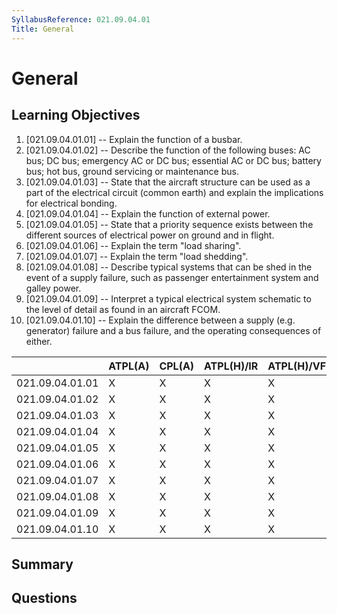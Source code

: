 ```yaml
---
SyllabusReference: 021.09.04.01
Title: General
---
```


# General

## Learning Objectives

1. [021.09.04.01.01] -- Explain the function of a busbar.
2. [021.09.04.01.02] -- Describe the function of the following buses: AC bus; DC
   bus; emergency AC or DC bus; essential AC or DC bus; battery bus; hot bus,
   ground servicing or maintenance bus.
3. [021.09.04.01.03] -- State that the aircraft structure can be used as a part
   of the electrical circuit (common earth) and explain the implications for
   electrical bonding.
4. [021.09.04.01.04] -- Explain the function of external power.
5. [021.09.04.01.05] -- State that a priority sequence exists between the
   different sources of electrical power on ground and in flight.
6. [021.09.04.01.06] -- Explain the term "load sharing".
7. [021.09.04.01.07] -- Explain the term "load shedding".
8. [021.09.04.01.08] -- Describe typical systems that can be shed in the event
   of a supply failure, such as passenger entertainment system and galley power.
9. [021.09.04.01.09] -- Interpret a typical electrical system schematic to the
   level of detail as found in an aircraft FCOM.
10. [021.09.04.01.10] -- Explain the difference between a supply (e.g.
    generator) failure and a bus failure, and the operating consequences of
    either.

|                 | ATPL(A) | CPL(A) | ATPL(H)/IR | ATPL(H)/VFR | CPL(H) | IR  | CBIR(A) |
| --------------- | ------- | ------ | ---------- | ----------- | ------ | --- | ------- |
| 021.09.04.01.01 | X       | X      | X          | X           | X      |     |         |
| 021.09.04.01.02 | X       | X      | X          | X           | X      |     |         |
| 021.09.04.01.03 | X       | X      | X          | X           | X      |     |         |
| 021.09.04.01.04 | X       | X      | X          | X           | X      |     |         |
| 021.09.04.01.05 | X       | X      | X          | X           | X      |     |         |
| 021.09.04.01.06 | X       | X      | X          | X           | X      |     |         |
| 021.09.04.01.07 | X       | X      | X          | X           | X      |     |         |
| 021.09.04.01.08 | X       | X      | X          | X           | X      |     |         |
| 021.09.04.01.09 | X       | X      | X          | X           | X      |     |         |
| 021.09.04.01.10 | X       | X      | X          | X           | X      |     |         |

## Summary

## Questions
